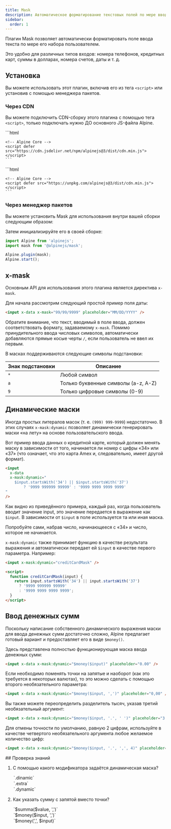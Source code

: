 ```yaml
---
title: Mask
description: Автоматическое форматирование текстовых полей по мере ввода текста с помощью плагина для Alpine.js
sidebar:
  order: 1
---
```



Плагин Mask позволяет автоматически форматировать поле ввода текста по мере его набора пользователем.

Это удобно для различных типов входов: номера телефонов, кредитных карт, суммы в долларах, номера счетов, даты и т. д.

## Установка

Вы можете использовать этот плагин, включив его из тега `<script>` или установив с помощью менеджера пакетов.

### Через CDN

Вы можете подключить CDN-сборку этого плагина с помощью тега `<script>`, только подключать нужно ДО основного JS-файла Alpine.

<Tabs>
  <TabItem label="jsDelivr CDN">
    ```html
    <!-- Mask Plugin -->
    <script defer src="https://cdn.jsdelivr.net/npm/@alpinejs/mask@3/dist/cdn.min.js"></script>

    <!-- Alpine Core -->
    <script defer src="https://cdn.jsdelivr.net/npm/alpinejs@3/dist/cdn.min.js"></script>
    ```
  </TabItem>
  <TabItem label="unpkg CDN">
    ```html
    <!-- Mask Plugin -->
    <script defer src="https://unpkg.com/@alpinejs/mask@latest/dist/cdn.min.js"></script>

    <!-- Alpine Core -->
    <script defer src="https://unpkg.com/alpinejs@3/dist/cdn.min.js"></script>
    ```
  </TabItem>
</Tabs>

### Через менеджер пакетов

Вы можете установить Mask для использования внутри вашей сборки следующим образом:

<PackageManagers pkg="@alpinejs/mask" icons={false} />

Затем инициализируйте его в своей сборке:

```js {2, 4}
import Alpine from 'alpinejs';
import mask from '@alpinejs/mask';

Alpine.plugin(mask);
Alpine.start();
```

## x-mask

Основным API для использования этого плагина является директива `x-mask`.

Для начала рассмотрим следующий простой пример поля даты:

```html live "x-mask"
<input x-data x-mask="99/99/9999" placeholder="MM/DD/YYYY" />
```

Обратите внимание, что текст, вводимый в поле ввода, должен соответствовать формату, задаваемому `x-mask`. Помимо принудительного ввода числовых символов, автоматически добавляются прямые косые черты `/`, если пользователь не ввел их первым.

В масках поддерживаются следующие символы подстановки:

| Знак подстановки | Описание                            |
| ---------------- | ----------------------------------- |
| `*`              | Любой символ                        |
| `a`              | Только буквенные символы (a-z, A-Z) |
| `9`              | Только цифровые символы (0-9)       |

## Динамические маски

Иногда простых литералов масок (т. е. `(999) 999-9999`) недостаточно. В этих случаях `x-mask:dynamic` позволяет динамически генерировать маски «на лету» на основе пользовательского ввода.

Вот пример ввода данных о кредитной карте, который должен менять маску в зависимости от того, начинается ли номер с цифры «34» или «37» (что означает, что это карта Amex и, следовательно, имеет другой формат).

```html live "x-mask:dynamic"
<input
  x-data
  x-mask:dynamic="
    $input.startsWith('34') || $input.startsWith('37')
        ? '9999 999999 99999' : '9999 9999 9999 9999'
"
/>
```

Как видно из приведённого примера, каждый раз, когда пользователь вводит значение input, это значение передается в выражение как `$input`. В зависимости от `$input` в поле используется та или иная маска.

Попробуйте сами, набрав число, начинающееся с «34» и число, которое не начинается.

`x-mask:dynamic` также принимает функцию в качестве результата выражения и автоматически передает ей `$input` в качестве первого параметра. Например:

```html "x-mask:dynamic"
<input x-mask:dynamic="creditCardMask" />

<script>
  function creditCardMask(input) {
    return input.startsWith('34') || input.startsWith('37')
      ? '9999 999999 99999'
      : '9999 9999 9999 9999';
  }
</script>
```

## Ввод денежных сумм

Поскольку написание собственного динамического выражения маски для ввода денежных сумм достаточно сложно, Alpine предлагает готовый вариант и предоставляет его в виде `$money()`.

Здесь представлена полностью функционирующая маска ввода денежных сумм:

```html live
<input x-data x-mask:dynamic="$money($input)" placeholder="0.00" />
```

Если необходимо поменять точки на запятые и наоборот (как это требуется в некоторых валютах), то это можно сделать с помощью второго необязательного параметра:

```html live
<input x-data x-mask:dynamic="$money($input, ',')" placeholder="0,00" />
```

Вы также можете переопределить разделитель тысяч, указав третий необязательный аргумент:

```html live
<input x-data x-mask:dynamic="$money($input, '.', ' ')" placeholder="3 000.00" />
```

Для отмены точности по умолчанию, равную 2 цифрам, используйте в качестве четвертого необязательного аргумента любое желаемое количество цифр:

```html live
<input x-data x-mask:dynamic="$money($input, '.', ',', 4)" placeholder="0.0001" />
```

<Box icon="question-mark">
## Проверка знаний

1. С помощью какого модификатора задаётся динамическая маска?

    <MultipleChoice>
      <Option>
        `.dinamic`
      </Option>
      <Option>
        `.extra`
      </Option>
      <Option isCorrect>
        `.dynamic`
      </Option>
    </MultipleChoice>

2. Как указать сумму с запятой вместо точки?

    <MultipleChoice>
      <Option>
        `$summa($value, ',')`
      </Option>
      <Option isCorrect>
        `$money($input, ',')`
      </Option>
      <Option>
        `$money(',', $input)`
      </Option>
    </MultipleChoice>

</Box>
